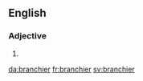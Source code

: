 ==English==

===Adjective===
{{head|en|adjective comparative form}}

# {{en-comparative of|branchy}}

[[da:branchier]]
[[fr:branchier]]
[[sv:branchier]]